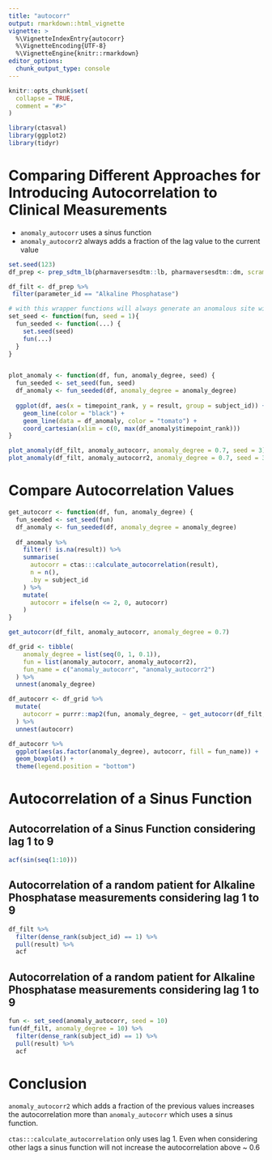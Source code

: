 ```yaml
---
title: "autocorr"
output: rmarkdown::html_vignette
vignette: >
  %\VignetteIndexEntry{autocorr}
  %\VignetteEncoding{UTF-8}
  %\VignetteEngine{knitr::rmarkdown}
editor_options: 
  chunk_output_type: console
---
```


```r
knitr::opts_chunk$set(
  collapse = TRUE,
  comment = "#>"
)
```

```r
library(ctasval)
library(ggplot2)
library(tidyr)
```

# Comparing Different Approaches for Introducing Autocorrelation to Clinical Measurements

- `anomaly_autocorr` uses a sinus function
- `anomaly_autocorr2` always adds a fraction of the lag value to the current value

```r
set.seed(123)
df_prep <- prep_sdtm_lb(pharmaversesdtm::lb, pharmaversesdtm::dm, scramble = TRUE)

df_filt <- df_prep %>%
 filter(parameter_id == "Alkaline Phosphatase")

# with this wrapper functions will always generate an anomalous site with the same patients
set_seed <- function(fun, seed = 1){
  fun_seeded <- function(...) {
    set.seed(seed)
    fun(...)
  }
}


plot_anomaly <- function(df, fun, anomaly_degree, seed) {
  fun_seeded <- set_seed(fun, seed)
  df_anomaly <- fun_seeded(df, anomaly_degree = anomaly_degree)
  
  ggplot(df, aes(x = timepoint_rank, y = result, group = subject_id)) +
    geom_line(color = "black") +
    geom_line(data = df_anomaly, color = "tomato") +
    coord_cartesian(xlim = c(0, max(df_anomaly$timepoint_rank)))
}

plot_anomaly(df_filt, anomaly_autocorr, anomaly_degree = 0.7, seed = 3)
plot_anomaly(df_filt, anomaly_autocorr2, anomaly_degree = 0.7, seed = 3)

```

# Compare Autocorrelation Values

```r
get_autocorr <- function(df, fun, anomaly_degree) {
  fun_seeded <- set_seed(fun)
  df_anomaly <- fun_seeded(df, anomaly_degree = anomaly_degree)
  
  df_anomaly %>%
    filter(! is.na(result)) %>%
    summarise(
      autocorr = ctas:::calculate_autocorrelation(result),
      n = n(),
      .by = subject_id
    ) %>%
    mutate(
      autocorr = ifelse(n <= 2, 0, autocorr)
    )
}

get_autocorr(df_filt, anomaly_autocorr, anomaly_degree = 0.7)
```

```r
df_grid <- tibble(
    anomaly_degree = list(seq(0, 1, 0.1)),
    fun = list(anomaly_autocorr, anomaly_autocorr2),
    fun_name = c("anomaly_autocorr", "anomaly_autocorr2")
  ) %>%
  unnest(anomaly_degree)

df_autocorr <- df_grid %>%
  mutate(
    autocorr = purrr::map2(fun, anomaly_degree, ~ get_autocorr(df_filt, .x, .y))
  ) %>%
  unnest(autocorr)
```

```r
df_autocorr %>%
  ggplot(aes(as.factor(anomaly_degree), autocorr, fill = fun_name)) +
  geom_boxplot() +
  theme(legend.position = "bottom")
```

# Autocorrelation of a Sinus Function

## Autocorrelation of a Sinus Function considering lag 1 to 9

```r
acf(sin(seq(1:10)))
```

## Autocorrelation of a random patient for Alkaline Phosphatase measurements considering lag 1 to 9

```r
df_filt %>%
  filter(dense_rank(subject_id) == 1) %>%
  pull(result) %>%
  acf
```


## Autocorrelation of a random patient for Alkaline Phosphatase measurements considering lag 1 to 9

```r
fun <- set_seed(anomaly_autocorr, seed = 10)
fun(df_filt, anomaly_degree = 10) %>%
  filter(dense_rank(subject_id) == 1) %>%
  pull(result) %>%
  acf
```



# Conclusion

`anomaly_autocorr2` which adds a fraction of the previous values increases the autocorrelation more than `anomaly_autocorr` which uses a sinus function. 

`ctas:::calculate_autocorrelation` only uses lag 1. Even when considering other lags a sinus function will not increase the autocorrelation above ~ 0.6

